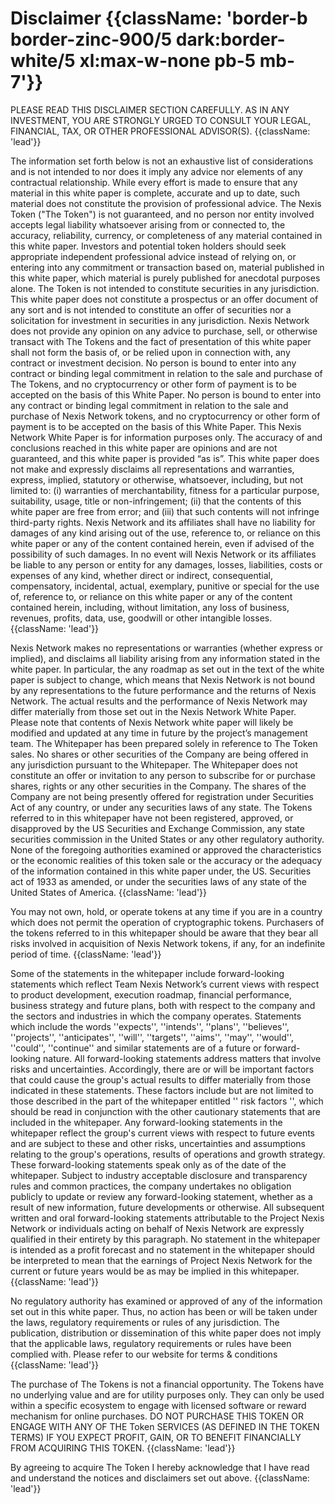 # Disclaimer {{className: 'border-b border-zinc-900/5 dark:border-white/5 xl:max-w-none pb-5 mb-7'}}

PLEASE READ THIS DISCLAIMER SECTION CAREFULLY. AS IN ANY INVESTMENT, YOU ARE STRONGLY URGED TO CONSULT YOUR LEGAL, FINANCIAL, TAX, OR OTHER PROFESSIONAL ADVISOR(S). {{className: 'lead'}}

The information set forth below is not an exhaustive list of considerations and is not intended to nor does it imply any advice nor elements of any contractual relationship. While every effort is made to ensure that any material in this white paper is complete, accurate and up to date, such material does not constitute the provision of professional advice. The Nexis Token ("The Token") is not guaranteed, and no person nor entity involved accepts legal liability whatsoever arising from or connected to, the accuracy, reliability, currency, or completeness of any material contained in this white paper. Investors and potential token holders should seek appropriate independent professional advice instead of relying on, or entering into any commitment or transaction based on, material published in this white paper, which material is purely published for anecdotal purposes alone. The Token is not intended to constitute securities in any jurisdiction. This white paper does not constitute a prospectus or an offer document of any sort and is not intended to constitute an offer of securities nor a solicitation for investment in securities in any jurisdiction. Nexis Network does not provide any opinion on any advice to purchase, sell, or otherwise transact with The Tokens and the fact of presentation of this white paper shall not form the basis of, or be relied upon in connection with, any contract or investment decision. No person is bound to enter into any contract or binding legal commitment in relation to the sale and purchase of The Tokens, and no cryptocurrency or other form of payment is to be accepted on the basis of this White Paper. No person is bound to enter into any contract or binding legal commitment in relation to the sale and purchase of Nexis Network tokens, and no cryptocurrency or other form of payment is to be accepted on the basis of this White Paper. This Nexis Network White Paper is for information purposes only. The accuracy of and conclusions reached in this white paper are opinions and are not guaranteed, and this white paper is provided “as is”. This white paper does not make and expressly disclaims all representations and warranties, express, implied, statutory or otherwise, whatsoever, including, but not limited to: (i) warranties of merchantability, fitness for a particular purpose, suitability, usage, title or non-infringement; (ii) that the contents of this white paper are free from error; and (iii) that such contents will not infringe third-party rights. Nexis Network and its affiliates shall have no liability for damages of any kind arising out of the use, reference to, or reliance on this white paper or any of the content contained herein, even if advised of the possibility of such damages. In no event will Nexis Network or its affiliates be liable to any person or entity for any damages, losses, liabilities, costs or expenses of any kind, whether direct or indirect, consequential, compensatory, incidental, actual, exemplary, punitive or special for the use of, reference to, or reliance on this white paper or any of the content contained herein, including, without limitation, any loss of business, revenues, profits, data, use, goodwill or other intangible losses. {{className: 'lead'}}

Nexis Network makes no representations or warranties (whether express or implied), and disclaims all liability arising from any information stated in the white paper. In particular, the any roadmap as set out in the text of the white paper is subject to change, which means that Nexis Network is not bound by any representations to the future performance and the returns of Nexis Network. The actual results and the performance of Nexis Network may differ materially from those set out in the Nexis Network White Paper. Please note that contents of Nexis Network white paper will likely be modified and updated at any time in future by the project’s management team. The Whitepaper has been prepared solely in reference to The Token sales. No shares or other securities of the Company are being offered in any jurisdiction pursuant to the Whitepaper. The Whitepaper does not constitute an offer or invitation to any person to subscribe for or purchase shares, rights or any other securities in the Company. The shares of the Company are not being presently offered for registration under Securities Act of any country, or under any securities laws of any state. The Tokens referred to in this whitepaper have not been registered, approved, or disapproved by the US Securities and Exchange Commission, any state securities commission in the United States or any other regulatory authority. None of the foregoing authorities examined or approved the characteristics or the economic realities of this token sale or the accuracy or the adequacy of the information contained in this white paper under, the US. Securities act of 1933 as amended, or under the securities laws of any state of the United States of America. {{className: 'lead'}}

You may not own, hold, or operate tokens at any time if you are in a country which does not permit the operation of cryptographic tokens. Purchasers of the tokens referred to in this whitepaper should be aware that they bear all risks involved in acquisition of Nexis Network tokens, if any, for an indefinite period of time. {{className: 'lead'}}

Some of the statements in the whitepaper include forward-looking statements which reflect Team Nexis Network’s current views with respect to product development, execution roadmap, financial performance, business strategy and future plans, both with respect to the company and the sectors and industries in which the company operates. Statements which include the words ''expects'', ''intends'', ''plans'', ''believes'', ''projects'', ''anticipates'', ''will'', ''targets'', ''aims'', ''may'', ''would'', ''could'', ''continue'' and similar statements are of a future or forward-looking nature. All forward-looking statements address matters that involve risks and uncertainties. Accordingly, there are or will be important factors that could cause the group's actual results to differ materially from those indicated in these statements. These factors include but are not limited to those described in the part of the whitepaper entitled '' risk factors '', which should be read in conjunction with the other cautionary statements that are included in the whitepaper. Any forward-looking statements in the whitepaper reflect the group's current views with respect to future events and are subject to these and other risks, uncertainties and assumptions relating to the group's operations, results of operations and growth strategy. These forward-looking statements speak only as of the date of the whitepaper. Subject to industry acceptable disclosure and transparency rules and common practices, the company undertakes no obligation publicly to update or review any forward-looking statement, whether as a result of new information, future developments or otherwise. All subsequent written and oral forward-looking statements attributable to the Project Nexis Network or individuals acting on behalf of Nexis Network are expressly qualified in their entirety by this paragraph. No statement in the whitepaper is intended as a profit forecast and no statement in the whitepaper should be interpreted to mean that the earnings of Project Nexis Network for the current or future years would be as may be implied in this whitepaper. {{className: 'lead'}}

No regulatory authority has examined or approved of any of the information set out in this white paper. Thus, no action has been or will be taken under the laws, regulatory requirements or rules of any jurisdiction. The publication, distribution or dissemination of this white paper does not imply that the applicable laws, regulatory requirements or rules have been complied with. Please refer to our website for terms & conditions {{className: 'lead'}}

The purchase of The Tokens is not a financial opportunity. The Tokens have no underlying value and are for utility purposes only. They can only be used within a specific ecosystem to engage with licensed software or reward mechanism for online purchases. DO NOT PURCHASE THIS TOKEN OR ENGAGE WITH ANY OF THE Token SERVICES (AS DEFINED IN THE TOKEN TERMS) IF YOU EXPECT PROFIT, GAIN, OR TO BENEFIT FINANCIALLY FROM ACQUIRING THIS TOKEN. {{className: 'lead'}}

By agreeing to acquire The Token I hereby acknowledge that I have read and understand the notices and disclaimers set out above. {{className: 'lead'}}
